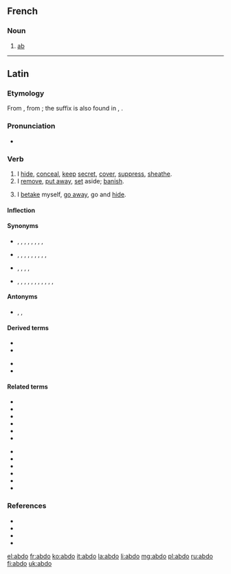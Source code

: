 ==French==

===Noun===
{{fr-noun|m}}

# {{lb|fr|rare|_|in the singular}} [[ab]] {{gloss|abdominal muscle}}

----

==Latin==

===Etymology===
{{PIE root|la|dʰeh₁}}
From {{affix|la|ab-|*dō|t2=put}}, from {{der|la|ine-pro|*dʰeh₁-||to put, place, set}}; the suffix is also found in {{m|la|crēdō}}, {{m|la|cedō}}.

===Pronunciation===
* {{la-IPA|abdō}}

===Verb===
{{la-verb|abdō|abdere|abdidī|abditum|conj=3}}

# I [[hide]], [[conceal]], [[keep]] [[secret]], [[cover]], [[suppress]], [[sheathe]].
# I [[remove]], [[put away]], [[set]] aside; [[banish]].
# {{lb|la|often with se}} I [[betake]] myself, [[go away]], go and [[hide]].

====Inflection====
{{la-conj-3rd|abd|abdid|abdit}}

====Synonyms====
* {{sense|banish}} {{l|la|ablego|ablēgō}}, {{l|la|depello|dēpellō}}, {{l|la|eximo|eximō}}, {{l|la|expello|expellō}}, {{l|la|extermino|exterminō}}, {{l|la|pello|pellō}}, {{l|la|proicio|prōiciō}}, {{l|la|relego|relēgō}}, {{l|la|submoveo|submoveō}}
* {{sense|conceal, hide}} {{l|la|abscondo|abscondō}}, {{l|la|celo|cēlō}}, {{l|la|contego|contegō}}, {{l|la|defodio|dēfodiō}}, {{l|la|dissimulo|dissimulō}}, {{l|la|occulto|occultō}}, {{l|la|operio|operiō}}, {{l|la|recondo|recondō}}, {{l|la|tego|tegō}}, {{l|la|velo|vēlō}}
* {{sense|go away}} {{l|la|abambulo|abambulō}}, {{l|la|abeo|abeō}}, {{l|la|abscedo|abscēdō}}, {{l|la|decedo|dēcēdō}}, {{l|la|discedo|discēdō}}
* {{sense|remove}} {{l|la|abduco|abdūcō}}, {{l|la|amando|āmandō}}, {{l|la|amolior|āmōlior}}, {{l|la|amoveo|āmoveō}}, {{l|la|aspello|aspellō}}, {{l|la|aufero|auferō}}, {{l|la|demoveo|dēmoveō}}, {{l|la|detraho|dētrahō}}, {{l|la|eximo|eximō}}, {{l|la|relego|relēgō}}, {{l|la|removeo|removeō}}, {{l|la|submoveo|submoveō}}

====Antonyms====
* {{sense|go away}} {{l|la|accedo|accēdō}}, {{l|la|adeo|adeō}}, {{l|la|advento|adventō}}

====Derived terms====
{{der-top}}
* {{l|la|abdite|abditē}}
* {{l|la|abditivus|abditīvus}}
{{der-mid}}
* {{l|la|abditum}}
* {{l|la|abditus}}
{{der-bottom}}

====Related terms====
{{top2}}
* {{l|la|addo|addō}}
* {{l|la|condo|condō}}
* {{l|la|dedo|dēdō}}
* {{l|la|dido|dīdō}}
* {{l|la|do|dō}}
* {{l|la|edo|ēdō}}
{{mid2}}
* {{l|la|indo|indō}}
* {{l|la|perdo|perdō}}
* {{l|la|prodo|prōdō}}
* {{l|la|reddo|reddō}}
* {{l|la|subdo|subdō}}
* {{l|la|trado|trādō}}
{{bottom}}

===References===
* {{R:L&S}}
* {{R:Elementary Lewis}}
* {{R:Gaffiot}}
* {{R:M&A}}

[[el:abdo]]
[[fr:abdo]]
[[ko:abdo]]
[[it:abdo]]
[[la:abdo]]
[[li:abdo]]
[[mg:abdo]]
[[pl:abdo]]
[[ru:abdo]]
[[fi:abdo]]
[[uk:abdo]]